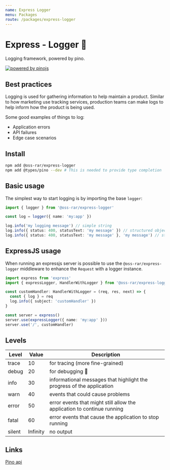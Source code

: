 ```yaml
---
name: Express Logger
menu: Packages
route: /packages/express-logger
---
```


# Express - Logger 📕

Logging framework, powered by pino.

[![powered by pinojs](https://img.shields.io/badge/powered%20by-pino-6A6.svg?style=flat-square)](https://github.com/pinojs/pino)

## Best practices

Logging is used for gathering information to help maintain a product. Similar to how marketing use tracking services, production teams can make logs to help inform how the product is being used.

Some good examples of things to log:

- Application errors
- API failures
- Edge case scenarios

## Install

```sh
npm add @oss-rar/express-logger
npm add @types/pino --dev # This is needed to provide type completion
```

## Basic usage

The simplest way to start logging is by importing the base `logger`:

```typescript
import { logger } from '@oss-rar/express-logger'

const log = logger({ name: 'my:app' })

log.info('my logging message') // simple string
log.info({ status: 400, statusText: 'my message' }) // structured object
log.info({ status: 400, statusText: 'my message' }, 'my message') // structured object & string
```

## ExpressJS usage

When running an expressjs server is possible to use the `@oss-rar/express-logger` middleware to enhance the `Request` with a logger instance.

```typescript
import express from 'express'
import { expressLogger, HandlerWithLogger } from '@oss-rar/express-logger'

const customHandler: HandlerWithLogger = (req, res, next) => {
  const { log } = req
  log.info({ subject: 'customHandler' })
}

const server = express()
server.use(expressLogger({ name: 'my:app' }))
server.use('/', customHandler)
```

## Levels

| Level  | Value    | Description                                                             |
| ------ | -------- | ----------------------------------------------------------------------- |
| trace  | 10       | for tracing (more fine-grained)                                         |
| debug  | 20       | for debugging 🐛                                                        |
| info   | 30       | informational messages that highlight the progress of the application   |
| warn   | 40       | events that could cause problems                                        |
| error  | 50       | error events that might still allow the application to continue running |
| fatal  | 60       | error events that cause the application to stop running                 |
| silent | Infinity | no output                                                               |

## Links

[Pino api](http://getpino.io/#/)

